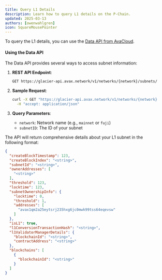 ```yaml
---
title: Query L1 Details
description: Learn how to query L1 details on the P-Chain.
updated: 2025-03-13
authors: [owenwahlgren]
icon: SquareMousePointer
---
```



<ToolboxMdxWrapper>
    <QueryL1Details />
</ToolboxMdxWrapper>

To query the L1 details, you can use the [Data API from AvaCloud](https://developers.avacloud.io/data-api/primary-network/get-subnet-details-by-id).

#### Using the Data API

The Data API provides several ways to access subnet information:

1. **REST API Endpoint**: 
   ```bash
   GET https://glacier-api.avax.network/v1/networks/{network}/subnets/{subnetId}
   ```

2. **Sample Request**:
   ```bash
   curl -X GET "https://glacier-api.avax.network/v1/networks/{network}/subnets/{subnetId}" \
     -H "accept: application/json"
   ```

4. **Query Parameters**:
   - `network`: Network name (e.g., `mainnet` or `fuji`)
   - `subnetID`: The ID of your subnet

The API will return comprehensive details about your L1 subnet in the following format:

```json 
{
  "createBlockTimestamp": 123,
  "createBlockIndex": "<string>",
  "subnetId": "<string>",
  "ownerAddresses": [
    "<string>"
  ],
  "threshold": 123,
  "locktime": 123,
  "subnetOwnershipInfo": {
    "locktime": 0,
    "threshold": 1,
    "addresses": [
      "avax1qm2a25eytsrj235hxg6jc0mwk99tss64eqevsw"
    ]
  },
  "isL1": true,
  "l1ConversionTransactionHash": "<string>",
  "l1ValidatorManagerDetails": {
    "blockchainId": "<string>",
    "contractAddress": "<string>"
  },
  "blockchains": [
    {
      "blockchainId": "<string>"
    }
  ]
}
```
